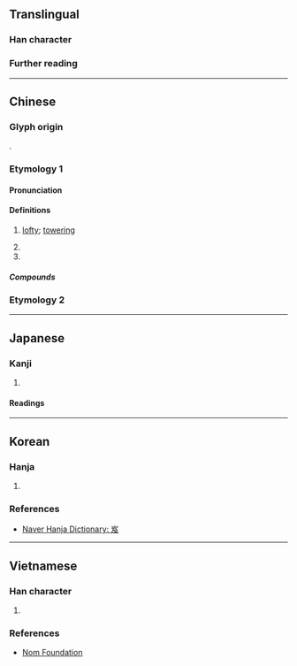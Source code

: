 {{character info}}
==Translingual==

===Han character===
{{Han char|rn=46|rad=山|as=04|asmj+=03|sn=7|snmj+=6|four=22247|canj=UNHE|ids=⿱山及}}

===Further reading===
{{Han ref|kx=0308.180|dkj=07929|dj=0607.350|hdz=10764.190|uh=5C8C}}

----

==Chinese==
{{zh-forms|alt=圾,岋}}

===Glyph origin===
{{Han etym}}
{{Han compound|山|及|c1=s|c2=p|ls=psc|t1=mountain}}.

===Etymology 1===

====Pronunciation====
{{zh-pron
|m=jí
|c=kap1,gap6,ngap6
|c_note=gap6, ngap6 - variant
|mn=gi̍p
|mc=y
|oc=y
|cat=a
}}

====Definitions====
{{head|zh|Han character}}

# {{lb|zh|literary}} [[lofty]]; [[towering]]
# {{zh-used|岌岌|[[perilous]]}}
# {{zh-used|岦岌}}

=====Compounds=====
{{zh-der|岌岌|岌岌可危|岌嶪|岦岌|嶷岌}}

===Etymology 2===
{{zh-see|岃|v}}

----

==Japanese==

===Kanji===
{{ja-kanji|grade=|rs=山03}}

# {{rfdef|ja|sort=山03}}

====Readings====
{{ja-readings
|goon=ごう
|kanon=ぎゅう
|kanyoon=きゅう
|kun=たか-い
}}

----

==Korean==

===Hanja===
{{ko-hanja|높다|높을|급}}

# {{rfdef|ko|sort=山04}}

===References===
* [https://hanja.dict.naver.com/#/entry/ccko/06bca1601f894b21b54296984ea40291 Naver Hanja Dictionary: 岌]

----

==Vietnamese==

===Han character===
{{vi-readings|rs=山04|hanviet=ngập|nom=gập,ngấp,ngất,ngập,ngờm,ngợp,nhấp}}

# {{rfdef|vi|sort=山04}}

===References===
* [http://nomfoundation.org/common/nom_details.php?codepoint=5C8C Nom Foundation]